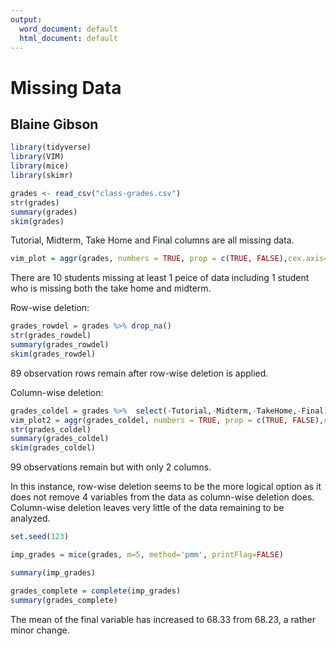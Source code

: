 ```yaml
---
output:
  word_document: default
  html_document: default
---
```

# Missing Data
## Blaine Gibson

```r
library(tidyverse)
library(VIM)
library(mice)
library(skimr)

grades <- read_csv("class-grades.csv")
str(grades)
summary(grades)
skim(grades)
```
Tutorial, Midterm, Take Home and Final columns are all missing data.

```r
vim_plot = aggr(grades, numbers = TRUE, prop = c(TRUE, FALSE),cex.axis=.7)

```

There are 10 students missing at least 1 peice of data including 1 student who is missing both the take home and midterm.  

Row-wise deletion:
```r
grades_rowdel = grades %>% drop_na()
str(grades_rowdel)
summary(grades_rowdel)
skim(grades_rowdel)
```

89 observation rows remain after row-wise deletion is applied.  

Column-wise deletion:
```r
grades_coldel = grades %>%  select(-Tutorial,-Midterm,-TakeHome,-Final)
vim_plot2 = aggr(grades_coldel, numbers = TRUE, prop = c(TRUE, FALSE),cex.axis=.7)
str(grades_coldel)
summary(grades_coldel)
skim(grades_coldel)
```
99 observations remain but with only 2 columns.  

In this instance, row-wise deletion seems to be the more logical option as it does not remove 4 variables from the data as column-wise deletion does. Column-wise deletion leaves very little of the data remaining to be analyzed.  
```r
set.seed(123)

imp_grades = mice(grades, m=5, method='pmm', printFlag=FALSE)

summary(imp_grades)

```

```r
grades_complete = complete(imp_grades)
summary(grades_complete)
```
The mean of the final variable has increased to 68.33 from 68.23, a rather minor change.
